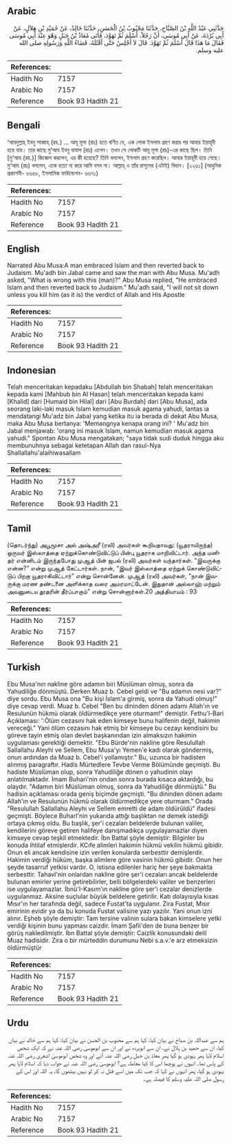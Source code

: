 ## Arabic


<div dir="rtl" lang="ar" style={{fontSize:'larger',backgroundColor:'#f8f9fa',padding:20}}>
حَدَّثَنِي عَبْدُ اللَّهِ بْنُ الصَّبَّاحِ، حَدَّثَنَا مَحْبُوبُ بْنُ الْحَسَنِ، حَدَّثَنَا خَالِدٌ، عَنْ حُمَيْدِ بْنِ هِلاَلٍ، عَنْ أَبِي بُرْدَةَ، عَنْ أَبِي مُوسَى، أَنَّ رَجُلاً، أَسْلَمَ ثُمَّ تَهَوَّدَ، فَأَتَى مُعَاذُ بْنُ جَبَلٍ وَهْوَ عِنْدَ أَبِي مُوسَى فَقَالَ مَا هَذَا قَالَ أَسْلَمَ ثُمَّ تَهَوَّدَ‏.‏ قَالَ لاَ أَجْلِسُ حَتَّى أَقْتُلَهُ، قَضَاءُ اللَّهِ وَرَسُولِهِ صلى الله عليه وسلم‏.‏
</div>
<div style={{backgroundColor:'#f8f9fa',padding:20, marginBottom: 10}}><table> <thead> <tr> <th>References:</th> <th></th> </tr> </thead> <tbody><tr><td>Hadith No</td><td>7157</td></tr><tr><td>Arabic No</td><td>7157</td></tr><tr><td>Reference</td><td>Book 93 Hadith 21</td></tr></tbody></table></div>

## Bengali


<div dir="ltr" lang="bn" style={{fontSize:'larger',backgroundColor:'#f8f9fa',padding:20}}>
‘আবদুল্লাহ্ ইবনু সাব্বাহ্ (রহ.) ... আবূ মূসা (রাঃ) হতে বর্ণিত যে, এক লোক ইসলাম গ্রহণ করার পর আবার ইয়াহূদী হয়ে যায়। তার কাছে মু‘আয ইবনু যাবাল (রাঃ) এলেন। তখন সে লোকটি আবূ মূসা (রাঃ)-এর কাছে ছিল। তিনি [মু‘আয (রহ.)] জিজ্ঞেস করলেন, এর কী হয়েছে? তিনি বললেন, ইসলাম গ্রহণ করেছিল। আবার ইয়াহূদী হয়ে গেছে। মু‘আয (রাঃ) বললেন, একে হত্যা না করে আমি বসব না। আল্লাহ্ ও তাঁর রাসূলের (এটাই) বিধান। [২২৬১] (আধুনিক প্রকাশনী- ৬৬৫৮, ইসলামিক ফাউন্ডেশন- ৬৬৭১)
</div>
<div style={{backgroundColor:'#f8f9fa',padding:20, marginBottom: 10}}><table> <thead> <tr> <th>References:</th> <th></th> </tr> </thead> <tbody><tr><td>Hadith No</td><td>7157</td></tr><tr><td>Arabic No</td><td>7157</td></tr><tr><td>Reference</td><td>Book 93 Hadith 21</td></tr></tbody></table></div>

## English


<div dir="ltr" lang="en" style={{fontSize:'larger',backgroundColor:'#f8f9fa',padding:20}}>
Narrated Abu Musa:A man embraced Islam and then reverted back to Judaism. Mu'adh bin Jabal came and saw the man with Abu Musa. Mu'adh asked, "What is wrong with this (man)?" Abu Musa replied, "He embraced Islam and then reverted back to Judaism." Mu'adh said, "I will not sit down unless you kill him (as it is) the verdict of Allah and His Apostle
</div>
<div style={{backgroundColor:'#f8f9fa',padding:20, marginBottom: 10}}><table> <thead> <tr> <th>References:</th> <th></th> </tr> </thead> <tbody><tr><td>Hadith No</td><td>7157</td></tr><tr><td>Arabic No</td><td>7157</td></tr><tr><td>Reference</td><td>Book 93 Hadith 21</td></tr></tbody></table></div>

## Indonesian


<div dir="ltr" lang="id" style={{fontSize:'larger',backgroundColor:'#f8f9fa',padding:20}}>
Telah menceritakan kepadaku [Abdullah bin Shabah] telah menceritakan kepada kami [Mahbub bin Al Hasan] telah menceritakan kepada kami [Khalid] dari [Humaid bin Hilal] dari [Abu Burdah] dari [Abu Musa], ada seorang laki-laki masuk Islam kemudian masuk agama yahudi, lantas ia mendatangi Mu'adz bin Jabal yang ketika itu ia berada di dekat Abu Musa, maka Abu Musa bertanya: 'Memangnya kenapa orang ini? ' Mu'adz bin Jabal menjawab: 'orang ini masuk Islam, namun kemudian masuk agama yahudi." Spontan Abu Musa mengatakan; "saya tidak sudi duduk hingga aku membunuhnya sebagai ketetapan Allah dan rasul-Nya Shallallahu'alaihiwasallam
</div>
<div style={{backgroundColor:'#f8f9fa',padding:20, marginBottom: 10}}><table> <thead> <tr> <th>References:</th> <th></th> </tr> </thead> <tbody><tr><td>Hadith No</td><td>7157</td></tr><tr><td>Arabic No</td><td>7157</td></tr><tr><td>Reference</td><td>Book 93 Hadith 21</td></tr></tbody></table></div>

## Tamil


<div dir="ltr" lang="ta" style={{fontSize:'larger',backgroundColor:'#f8f9fa',padding:20}}>
(தொடர்ந்து) அபூமூசா அல் அஷ்அரீ (ரலி) அவர்கள் கூறியதாவது: (யூதராயிருந்த) ஒருவர் இஸ்லாத்தை ஏற்றுக்கொண்டுவிட்டுப் பின்பு யூதராக மாறிவிட்டார். அந்த மனிதர் என்னிடம் இருந்தபோது முஆத் பின் ஜபல் (ரலி) அவர்கள் வந்தார்கள். “இவருக்கு என்ன?” என்று முஆத் கேட்டார்கள். நான், “இவர் இஸ்லாத்தை ஏற்றுக் கொண்டுவிட்டுப் பிறகு யூதராகிவிட்டார்” என்று சொன்னேன். முஆத் (ரலி) அவர்கள், “நான் இவருக்கு மரண தண்டனை அளிக்காத வரை அமரமாட்டேன். இதுதான் அல்லாஹ் மற்றும் அவனுடைய தூதரின் தீர்ப்பாகும்” என்று சொன்னார்கள்.20 அத்தியாயம் : 93
</div>
<div style={{backgroundColor:'#f8f9fa',padding:20, marginBottom: 10}}><table> <thead> <tr> <th>References:</th> <th></th> </tr> </thead> <tbody><tr><td>Hadith No</td><td>7157</td></tr><tr><td>Arabic No</td><td>7157</td></tr><tr><td>Reference</td><td>Book 93 Hadith 21</td></tr></tbody></table></div>

## Turkish


<div dir="ltr" lang="tr" style={{fontSize:'larger',backgroundColor:'#f8f9fa',padding:20}}>
Ebu Musa'nın nakline göre adamın biri Müslüman olmuş, sonra da Yahudiliğe dönmüştü. Derken Muaz b. Cebel geldi ve "Bu adamın nesi var?" diye sordu. Ebu Musa ona "Bu kişi İslam'a girmiş, sonra da Yahudi olmuş!" diye cevap verdi. Muaz b. Cebel "Ben bu dininden dönen adamı Allah'ın ve Resulunün hükmü olarak öldürmedikçe yere oturmam!" demiştir. Fethu'l-Bari Açıklaması: ':Ölüm cezasını hak eden kimseye bunu halifenin değil, hakimin vereceği." Yani ölüm cezasını hak etmiş bir kimseye bu cezayı kendisini bu göreve tayin etmiş olan devlet başkanından izin almaksızın hakimin uygulaması gerektiği demektir. "Ebu Bürde'nin nakline göre Resulullah Sallallahu Aleyhi ve Sellem, Ebu Musa'yı Yemen'e kadı olarak göndermiş, onun ardından da Muaz b. Cebel'i yollamıştır." Bu, uzunca bir hadisten alınmış paragraftır. Hadis MürtedIere Tevbe Verme Bölümünde geçmişti. Bu hadiste Müslüman olup, sonra Yahudiliğe dönen o yahudinin olayı anlatılmaktadır. İmam Buhari'nin ondan sonra burada kısaca aktardığı, bu olaydır. "Adamın biri Müslüman olmuş, sonra da Yahudiliğe dönmüştü." Bu hadisin açıklaması orada geniş biçimde geçmişti. "Bu dininden dönen adamı Allah'ın ve Resulunün hükmü olarak öldürmedikçe yere oturmam." Orada "Resulullah Sallallahu Aleyhi ve Sellem emretti de adam öldürüldü" ifadesi geçmişti. Böylece Buharl'nin yukarıda attığı başlıktan ne demek istediği ortaya çıkmış oldu. Bu başlık, şer'i cezaları beldelerde bulunan valiler, kendilerini göreve getiren halifeye danışmadıkça uygulayamazlar diyen kimseye cevap teşkil etmektedir. İbn Battal şöyle demiştir: Bilginler bu konuda ihtilaf etmişlerdir. KCıfe alimleri hakimin hükmü vekilin hükmü gibidir. Onun eli ancak kendisine izin verilen konularda serbesttir demişlerdir. Hakimin verdiği hüküm, başka alimlere göre vasinin hükmü gibidir. Onun her şeyde tasarruf yetkisi vardır. O, istisna edilenler hariç her şeye bakmakta serbesttir. Tahavl'nin onlardan nakline göre şer'i cezaları ancak beldelerde bulunan emirler yerine getirebilirler, belli bölgelerdeki valiler ve benzerleri ise uygulayamazlar. İbnü'I-Kasım'ın nakline göre şer'i cezalar denizlerde uygulanmaz. Aksine suçlular büyük beldelere getirilir. Katı dolayısıyla kısas Mısır'ın her tarafında değil, sadece Fustat'ta uygulanır. Zira Fustat, Mısır emirinin evidir ya da bu konuda Fustat valisine yazı yazılır. Yani onun izni alınır. Eşheb şöyle demiştir: Tam tersine valinin sulara bakan kimselere yetki verdiği kişinin bunu yapması caizdir. İmam Şafii'den de buna benzer bir görüş nakledilmiştir. İbn Battal şöyle demiştir: Caizlik konusundaki delil Muaz hadisidir. Zira o bir mürteddin durumunu Nebi s.a.v.'e arz etmeksizin öldürmüştür
</div>
<div style={{backgroundColor:'#f8f9fa',padding:20, marginBottom: 10}}><table> <thead> <tr> <th>References:</th> <th></th> </tr> </thead> <tbody><tr><td>Hadith No</td><td>7157</td></tr><tr><td>Arabic No</td><td>7157</td></tr><tr><td>Reference</td><td>Book 93 Hadith 21</td></tr></tbody></table></div>

## Urdu


<div dir="rtl" lang="ur" style={{fontSize:'larger',backgroundColor:'#f8f9fa',padding:20}}>
ہم سے عبداللہ بن صباح نے بیان کیا، کہا ہم سے محبوب بن الحسن نے بیان کیا، کہا ہم سے خالد نے بیان کیا، ان سے حمید بن ہلال نے، ان سے ابوبردہ نے اور ان سے ابوموسیٰ رضی اللہ عنہ نے کہ ایک شخص اسلام لایا پھر یہودی ہو گیا پھر معاذ بن جبل رضی اللہ عنہ آئے اور وہ شخص ابوموسیٰ اشعری رضی اللہ عنہ کے پاس تھا۔ انہوں نے پوچھا اس کا کیا معاملہ ہے؟ ابوموسیٰ رضی اللہ عنہ نے جواب دیا کہ اسلام لایا پھر یہودی ہو گیا، پھر انہوں نے کہا کہ جب تک میں اسے قتل نہ کر لو نہیں بیٹھوں گا، یہ اللہ اور اس کے رسول صلی اللہ علیہ وسلم کا فیصلہ ہے۔
</div>
<div style={{backgroundColor:'#f8f9fa',padding:20, marginBottom: 10}}><table> <thead> <tr> <th>References:</th> <th></th> </tr> </thead> <tbody><tr><td>Hadith No</td><td>7157</td></tr><tr><td>Arabic No</td><td>7157</td></tr><tr><td>Reference</td><td>Book 93 Hadith 21</td></tr></tbody></table></div>
